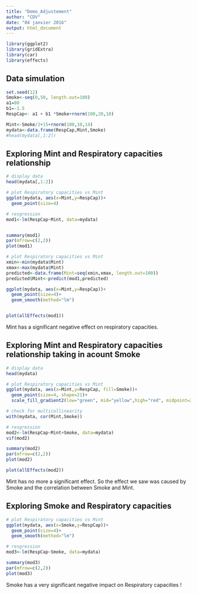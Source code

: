 ```yaml
---
title: "Demo_Adjustement"
author: "CDV"
date: "04 janvier 2016"
output: html_document
---
```



```r

library(ggplot2)
library(gridExtra)
library(car)
library(effects)
```


## Data simulation
```r
set.seed(12)
Smoke<-seq(0,50, length.out=100) 
a1=80
b1=-1.5
RespCap<- a1 + b1 *Smoke+rnorm(100,20,10)

Mint<-Smoke/2+15+rnorm(100,10,14)
mydata<-data.frame(RespCap,Mint,Smoke)
#head(mydata[,1:2])

```




## Exploring Mint and Respiratory capacities relationship
```r
# display data
head(mydata[,1:2])

# plot Respiratory capacities vs Mint
ggplot(mydata, aes(x=Mint,y=RespCap))+
  geom_point(size=4)

# resgression
mod1<-lm(RespCap~Mint, data=mydata)


summary(mod1)
par(mfrow=c(2,2))
plot(mod1)

# plot Respiratory capacities vs Mint
xmin<-min(mydata$Mint)
xmax<-max(mydata$Mint)
predicted<-data.frame(Mint=seq(xmin,xmax, length.out=100))
predicted$Mint<-predict(mod1,predicted)

ggplot(mydata, aes(x=Mint,y=RespCap))+
  geom_point(size=4)+
  geom_smooth(method="lm")


plot(allEffects(mod1))
```


Mint has a significant negative effect on respiratory capacities.

## Exploring Mint and Respiratory capacities relationship taking in acount Smoke
```r
# display data
head(mydata)

# plot Respiratory capacities vs Mint
ggplot(mydata, aes(x=Mint,y=RespCap, fill=Smoke))+
  geom_point(size=4, shape=21)+
  scale_fill_gradient2(low="green", mid="yellow",high="red", midpoint=25)

# check for multicollinearity
with(mydata, cor(Mint,Smoke))

# resgression
mod2<-lm(RespCap~Mint+Smoke, data=mydata)
vif(mod2)

summary(mod2)
par(mfrow=c(2,2))
plot(mod2)

plot(allEffects(mod2))

```

Mint has no more a significant effect.
So the effect we saw was caused by Smoke and the correlation between Smoke and Mint.



## Exploring Smoke and Respiratory capacities 
```r

# plot Respiratory capacities vs Mint
ggplot(mydata, aes(x=Smoke,y=RespCap))+
  geom_point(size=4)+
  geom_smooth(method="lm")

# resgression
mod3<-lm(RespCap~Smoke, data=mydata)

summary(mod3)
par(mfrow=c(2,2))
plot(mod3)
```

Smoke has a very significant negative impact on Respiratory capacities !


